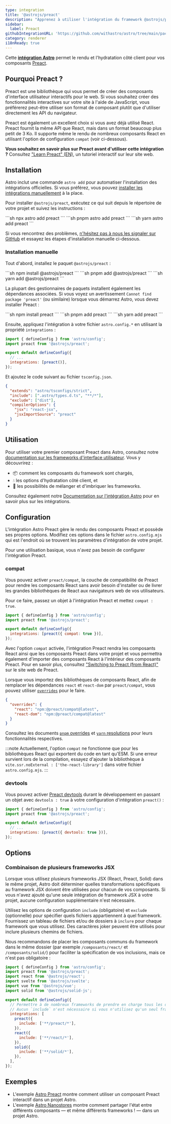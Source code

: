 ```yaml
---
type: integration
title: '@astrojs/preact'
description: "Apprenez à utiliser l'intégration du framework @astrojs/preact pour étendre la prise en charge des composants dans votre projet Astro."
sidebar:
  label: Preact
githubIntegrationURL: 'https://github.com/withastro/astro/tree/main/packages/integrations/preact/'
category: renderer
i18nReady: true
---
```



Cette **[intégration Astro][astro-integration]** permet le rendu et l'hydratation côté client pour vos composants [Preact](https://preactjs.com/).

## Pourquoi Preact ?

Preact est une bibliothèque qui vous permet de créer des composants d'interface utilisateur interactifs pour le web. Si vous souhaitez créer des fonctionnalités interactives sur votre site à l'aide de JavaScript, vous préférerez peut-être utiliser son format de composant plutôt que d'utiliser directement les API du navigateur.

Preact est également un excellent choix si vous avez déjà utilisé React. Preact fournit la même API que React, mais dans un format beaucoup plus petit de 3 Ko. Il supporte même le rendu de nombreux composants React en utilisant l'option de configuration `compat` (voir ci-dessous).

**Vous souhaitez en savoir plus sur Preact avant d'utiliser cette intégration ?**
Consultez ["Learn Preact" (EN)](https://preactjs.com/tutorial), un tutoriel interactif sur leur site web.

## Installation

Astro inclut une commande `astro add` pour automatiser l'installation des intégrations officielles. Si vous préférez, vous pouvez [installer les intégrations manuellement](#installation-manuelle) à la place.

Pour installer `@astrojs/preact`, exécutez ce qui suit depuis le répertoire de votre projet et suivez les instructions :

<PackageManagerTabs>
  <Fragment slot="npm">
    ```sh
    npx astro add preact
    ```
  </Fragment>
  <Fragment slot="pnpm">
    ```sh
    pnpm astro add preact
    ```
  </Fragment>
  <Fragment slot="yarn">
    ```sh
    yarn astro add preact
    ```
  </Fragment>
</PackageManagerTabs>

Si vous rencontrez des problèmes, [n'hésitez pas à nous les signaler sur GitHub](https://github.com/withastro/astro/issues) et essayez les étapes d'installation manuelle ci-dessous.

### Installation manuelle

Tout d'abord, installez le paquet `@astrojs/preact` :

<PackageManagerTabs>
  <Fragment slot="npm">
    ```sh
    npm install @astrojs/preact
    ```
  </Fragment>
  <Fragment slot="pnpm">
    ```sh
    pnpm add @astrojs/preact
    ```
  </Fragment>
  <Fragment slot="yarn">
    ```sh
    yarn add @astrojs/preact
    ```
  </Fragment>
</PackageManagerTabs>

La plupart des gestionnaires de paquets installent également les dépendances associées. Si vous voyez un avertissement `Cannot find package 'preact'` (ou similaire) lorsque vous démarrez Astro, vous devez installer Preact :

<PackageManagerTabs>
  <Fragment slot="npm">
    ```sh
    npm install preact
    ```
  </Fragment>
  <Fragment slot="pnpm">
    ```sh
    pnpm add preact
    ```
  </Fragment>
  <Fragment slot="yarn">
    ```sh
    yarn add preact
    ```
  </Fragment>
</PackageManagerTabs>

Ensuite, appliquez l'intégration à votre fichier `astro.config.*` en utilisant la propriété `integrations` :

```js title="astro.config.mjs" ins={2} ins="preact()"
import { defineConfig } from 'astro/config';
import preact from '@astrojs/preact';

export default defineConfig({
  // ...
  integrations: [preact()],
});
```

Et ajoutez le code suivant au fichier `tsconfig.json`.

```json title="tsconfig.json" ins={5-8}
{
  "extends": "astro/tsconfigs/strict",
  "include": [".astro/types.d.ts", "**/*"],
  "exclude": ["dist"],
  "compilerOptions": {
    "jsx": "react-jsx",
    "jsxImportSource": "preact"
  }
}
```

## Utilisation

Pour utiliser votre premier composant Preact dans Astro, consultez notre [documentation sur les frameworks d'interface utilisateur][astro-ui-frameworks]. Vous y découvrirez :

* 📦 comment les composants du framework sont chargés,
* 💧 les options d'hydratation côté client, et
* 🤝 les possibilités de mélanger et d'imbriquer les frameworks.

Consultez également notre [Documentation sur l'intégration Astro][astro-integration] pour en savoir plus sur les intégrations.

## Configuration

L'intégration Astro Preact gère le rendu des composants Preact et possède ses propres options. Modifiez ces options dans le fichier `astro.config.mjs` qui est l'endroit où se trouvent les paramètres d'intégration de votre projet.

Pour une utilisation basique, vous n'avez pas besoin de configurer l'intégration Preact.

### compat

Vous pouvez activer `preact/compat`, la couche de compatibilité de Preact pour rendre les composants React sans avoir besoin d'installer ou de livrer les grandes bibliothèques de React aux navigateurs web de vos utilisateurs.

Pour ce faire, passez un objet à l'intégration Preact et mettez `compat : true`.

```js title="astro.config.mjs" "compat: true"
import { defineConfig } from 'astro/config';
import preact from '@astrojs/preact';

export default defineConfig({
  integrations: [preact({ compat: true })],
});
```

Avec l'option `compat` activée, l'intégration Preact rendra les composants React ainsi que les composants Preact dans votre projet et vous permettra également d'importer des composants React à l'intérieur des composants Preact. Pour en savoir plus, consultez ["Switching to Preact (from React)"](https://preactjs.com/guide/v10/switching-to-preact) sur le site web de Preact.

Lorsque vous importez des bibliothèques de composants React, afin de remplacer les dépendances `react` et `react-dom` par `preact/compat`, vous pouvez utiliser [`overrides`](https://docs.npmjs.com/cli/v8/configuring-npm/package-json#overrides) pour le faire.

```json title="package.json"
{
  "overrides": {
    "react": "npm:@preact/compat@latest",
    "react-dom": "npm:@preact/compat@latest"
  }
}
```

Consultez les documents [`pnpm` overrides](https://pnpm.io/package_json#pnpmoverrides) et [`yarn` resolutions](https://yarnpkg.com/configuration/manifest#resolutions) pour leurs fonctionnalités respectives.

:::note
Actuellement, l'option `compat` ne fonctionne que pour les bibliothèques React qui exportent du code en tant qu'ESM. Si une erreur survient lors de la compilation, essayez d'ajouter la bibliothèque à `vite.ssr.noExternal : ['the-react-library']` dans votre fichier `astro.config.mjs`.
:::

### devtools

<p><Since pkg="@astrojs/preact" v="3.3.0" /></p>

Vous pouvez activer [Preact devtools](https://preactjs.github.io/preact-devtools/) durant le développement en passant un objet avec `devtools : true` à votre configuration d'intégration `preact()` :

```js title="astro.config.mjs"
import { defineConfig } from 'astro/config';
import preact from '@astrojs/preact';

export default defineConfig({
  // ...
  integrations: [preact({ devtools: true })],
});
```

## Options

### Combinaison de plusieurs frameworks JSX

Lorsque vous utilisez plusieurs frameworks JSX (React, Preact, Solid) dans le même projet, Astro doit déterminer quelles transformations spécifiques au framework JSX doivent être utilisées pour chacun de vos composants. Si vous n'avez ajouté qu'une seule intégration de framework JSX à votre projet, aucune configuration supplémentaire n'est nécessaire.

Utilisez les options de configuration `include` (obligatoire) et `exclude` (optionnelle) pour spécifier quels fichiers appartiennent à quel framework. Fournissez un tableau de fichiers et/ou de dossiers à `inclure` pour chaque framework que vous utilisez. Des caractères joker peuvent être utilisés pour inclure plusieurs chemins de fichiers.

Nous recommandons de placer les composants communs du framework dans le même dossier (par exemple `/composants/react/` et `/composants/solid/`) pour faciliter la spécification de vos inclusions, mais ce n'est pas obligatoire :

```js title="astro.config.mjs"
import { defineConfig } from 'astro/config';
import preact from '@astrojs/preact';
import react from '@astrojs/react';
import svelte from '@astrojs/svelte';
import vue from '@astrojs/vue';
import solid from '@astrojs/solid-js';

export default defineConfig({
  // Permettre à de nombreux frameworks de prendre en charge tous les différents types de composants.
  // Aucun `include` n'est nécessaire si vous n'utilisez qu'un seul framework JSX !
  integrations: [
    preact({
      include: ['**/preact/*'],
    }),
    react({
      include: ['**/react/*'],
    }),
    solid({
      include: ['**/solid/*'],
    }),
  ],
});
```

## Exemples

* L'exemple [Astro Preact](https://github.com/withastro/astro/tree/latest/examples/framework-preact) montre comment utiliser un composant Preact interactif dans un projet Astro.
* L'exemple [Astro Nanostores](https://github.com/withastro/astro/tree/latest/examples/with-nanostores) montre comment partager l'état entre différents composants — et même différents frameworks ! — dans un projet Astro.

[astro-integration]: /fr/guides/integrations-guide/

[astro-ui-frameworks]: /fr/guides/framework-components/#utilisation-des-composants-de-framework
